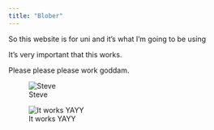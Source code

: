 ```yaml
---
title: "Blober"
---
```


So this website is for uni and it's what I'm going to be using

It's very important that this works.

Please please please work goddam.

![Steve](A2ndsteve.png)


![It works YAYY](yippee-happy.gif)